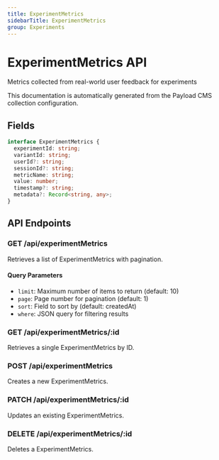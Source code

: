 ```yaml
---
title: ExperimentMetrics
sidebarTitle: ExperimentMetrics
group: Experiments
---
```



# ExperimentMetrics API

Metrics collected from real-world user feedback for experiments

<Callout type="info">
  This documentation is automatically generated from the Payload CMS collection configuration.
</Callout>


## Fields

```typescript
interface ExperimentMetrics {
  experimentId: string;
  variantId: string;
  userId?: string;
  sessionId?: string;
  metricName: string;
  value: number;
  timestamp?: string;
  metadata?: Record<string, any>;
}
```




## API Endpoints

### GET /api/experimentMetrics
Retrieves a list of ExperimentMetrics with pagination.

#### Query Parameters
- `limit`: Maximum number of items to return (default: 10)
- `page`: Page number for pagination (default: 1)
- `sort`: Field to sort by (default: createdAt)
- `where`: JSON query for filtering results

### GET /api/experimentMetrics/:id
Retrieves a single ExperimentMetrics by ID.

### POST /api/experimentMetrics
Creates a new ExperimentMetrics.

### PATCH /api/experimentMetrics/:id
Updates an existing ExperimentMetrics.

### DELETE /api/experimentMetrics/:id
Deletes a ExperimentMetrics.

